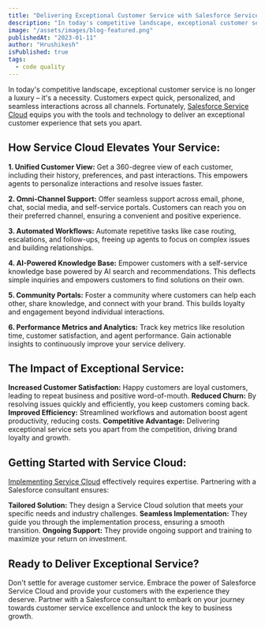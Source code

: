 ```yaml
---
title: "Delivering Exceptional Customer Service with Salesforce Service Cloud"
description: "In today's competitive landscape, exceptional customer service is no longer a luxury – it's a necessity. Customers expect quick, personalized, and seamless interactions across all channels. Fortunately, Salesforce Service Cloud equips you with the tools and technology to deliver an exceptional customer experience that sets you apart."
image: "/assets/images/blog-featured.png"
publishedAt: "2023-01-11"
author: "Hrushikesh"
isPublished: true
tags:
  - code quality
---
```


In today's competitive landscape, exceptional customer service is no longer a luxury – it's a necessity. Customers expect quick, personalized, and seamless interactions across all channels. Fortunately, [Salesforce Service Cloud](http://www.cloudprism.in) equips you with the tools and technology to deliver an exceptional customer experience that sets you apart.

## How Service Cloud Elevates Your Service:

**1. Unified Customer View:** Get a 360-degree view of each customer, including their history, preferences, and past interactions. This empowers agents to personalize interactions and resolve issues faster.

**2. Omni-Channel Support:** Offer seamless support across email, phone, chat, social media, and self-service portals. Customers can reach you on their preferred channel, ensuring a convenient and positive experience.

**3. Automated Workflows:** Automate repetitive tasks like case routing, escalations, and follow-ups, freeing up agents to focus on complex issues and building relationships.

**4. AI-Powered Knowledge Base:** Empower customers with a self-service knowledge base powered by AI search and recommendations. This deflects simple inquiries and empowers customers to find solutions on their own.

**5. Community Portals:** Foster a community where customers can help each other, share knowledge, and connect with your brand. This builds loyalty and engagement beyond individual interactions.

**6. Performance Metrics and Analytics:** Track key metrics like resolution time, customer satisfaction, and agent performance. Gain actionable insights to continuously improve your service delivery.

## The Impact of Exceptional Service:

**Increased Customer Satisfaction:** Happy customers are loyal customers, leading to repeat business and positive word-of-mouth.
**Reduced Churn:** By resolving issues quickly and efficiently, you keep customers coming back.
**Improved Efficiency:** Streamlined workflows and automation boost agent productivity, reducing costs.
**Competitive Advantage:** Delivering exceptional service sets you apart from the competition, driving brand loyalty and growth.

## Getting Started with Service Cloud:

[Implementing Service Cloud](http://www.cloudprism.in) effectively requires expertise. Partnering with a Salesforce consultant ensures:

**Tailored Solution:** They design a Service Cloud solution that meets your specific needs and industry challenges.
**Seamless Implementation:** They guide you through the implementation process, ensuring a smooth transition.
**Ongoing Support:** They provide ongoing support and training to maximize your return on investment.

## Ready to Deliver Exceptional Service?

Don't settle for average customer service. Embrace the power of Salesforce Service Cloud and provide your customers with the experience they deserve. Partner with a Salesforce consultant to embark on your journey towards customer service excellence and unlock the key to business growth.
